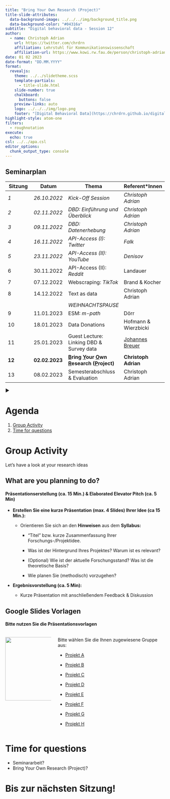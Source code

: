 ```yaml
---
title: "Bring Your Own Research (Project)" 
title-slide-attributes:
  data-background-image: ../../../img/background_title.png
  data-background-color: "#04316a"
subtitle: "Digital behavioral data - Session 12"
author: 
  - name: Christoph Adrian 
    url: https://twitter.com/chrdrn
    affiliation: Lehrstuhl für Kommunikationswissenschaft
    affiliation-url: https://www.kowi.rw.fau.de/person/christoph-adrian/
date: 01 02 2023
date-format: "DD.MM.YYYY"
format:
  revealjs:
    theme: ../../slidetheme.scss
    template-partials:
      - title-slide.html
    slide-number: true
    chalkboard:
      buttons: false
    preview-links: auto
    logo: ../../../img/logo.png
    footer: "[Digital Behavioral Data](https://chrdrn.github.io/digital-behavioral-data/)"
highlight-style: atom-one
filters:
  - roughnotation
execute:
  echo: true
csl: ../../apa.csl
editor_options: 
  chunk_output_type: console
---
```


## Seminarplan {.smaller}

| Sitzung                                                | Datum                                                           | Thema                                                                                                           | Referent\*Innen                                                       |
|------------------|------------------|--------------------|------------------|
| [*1*]{.rn rn-type="strike-through" rn-color="#E6002E"} | [*26.10.2022*]{.rn rn-type="strike-through" rn-color="#E6002E"} | [*Kick-Off Session*]{.rn rn-type="strike-through" rn-color="#E6002E"}                                           | [*Christoph Adrian*]{.rn rn-type="strike-through" rn-color="#E6002E"} |
| [*2*]{.rn rn-type="strike-through" rn-color="#E6002E"} | [*02.11.2022*]{.rn rn-type="strike-through" rn-color="#E6002E"} | [*DBD: Einführung und Überblick*]{.rn rn-type="strike-through" rn-color="#E6002E"}                              | [*Christoph Adrian*]{.rn rn-type="strike-through" rn-color="#E6002E"} |
| [*3*]{.rn rn-type="strike-through" rn-color="#E6002E"} | [*09.11.2022*]{.rn rn-type="strike-through" rn-color="#E6002E"} | [*DBD: Datenerhebung*]{.rn rn-type="strike-through" rn-color="#E6002E"}                                         | [*Christoph Adrian*]{.rn rn-type="strike-through" rn-color="#E6002E"} |
| [*4*]{.rn rn-type="highlight"}                         | [*16.11.2022*]{.rn rn-type="highlight"}                         | [*API-Access (I): Twitter*]{.rn rn-type="highlight"}                                                            | [*Falk*]{.rn rn-type="highlight"}                                     |
| *5*                                                    | *23.11.2022*                                                    | *API-Access (II): YouTube*                                                                                      | *Denisov*                                                             |
| 6                                                      | 30.11.2022                                                      | API-Access (II): *Reddit*                                                                                       | Landauer                                                              |
| 7                                                      | 07.12.2022                                                      | Webscraping: *TikTok*                                                                                           | Brand & Kocher                                                        |
| 8                                                      | 14.12.2022                                                      | Text as data                                                                                                    | Christoph Adrian                                                      |
|                                                        |                                                                 | *WEIHNACHTSPAUSE*                                                                                               |                                                                       |
| 9                                                      | 11.01.2023                                                      | ESM: *m-path*                                                                                                   | Dörr                                                                  |
| 10                                                     | 18.01.2023                                                      | Data Donations                                                                                                  | Hofmann & Wierzbicki                                                  |
| 11                                                     | 25.01.2023                                                      | Guest Lecture: Linking DBD & Survey data                                                                        | [Johannes Breuer](https://www.johannesbreuer.com/)                    |
| **12**                                                 | **02.02.2023**                                                  | [**B**]{.underline}**ring [Y]{.underline}our [O]{.underline}wn [R]{.underline}esearch ([P]{.underline}roject)** | **Christoph Adrian**                                                  |
| 13                                                     | 08.02.2023                                                      | Semesterabschluss & Evaluation                                                                                  | Christoph Adrian                                                      |

::: notes
▶️
:::

# Agenda {background-image="../../../img/background_agenda.png"}

1.  [Group Activity]
2.  [Time for questions]

# Group Activity {background-image="../../../img/background_group_activity.png"}

Let's have a look at your research ideas

## What are you planning to do?

#### Präsentationserstellung (ca. 15 Min.) & Elaborated Elevator Pitch (ca. 5 Min) 

-   **Erstellen Sie eine kurze Präsentation (max. 4 Slides) Ihrer Idee (ca 15 Min.):**

    -   Orientieren Sie sich an den **Hinweisen** aus dem **Syllabus:**

        -   "Titel" bzw. kurze Zusammenfassung Ihrer Forschungs-/Projektidee.

        -   Was ist der Hintergrund Ihres Projektes? Warum ist es relevant?

        -   (Optional) Wie ist der aktuelle Forschungsstand? Was ist die theoretische Basis?

        -   Wie planen Sie (methodisch) vorzugehen?

-   **Ergebnisvorstellung (ca. 5 Min):**

    -   Kurze Präsentation mit anschließendem Feedback & Diskussion

## Google Slides Vorlagen

#### Bitte nutzen Sie die Präsentationsvorlagen

::: columns
::: {.column width="30%"}
![](img/google_slides.svg){width="200"}
:::

::: {.column width="70%"}
Bitte wählen Sie die Ihnen zugewiesene Gruppe aus:

-   [Projekt A](https://docs.google.com/presentation/d/1hI-XfLxWw2CskZg5xVQXsv8lC9mhUEMu5vMKy0v7UvE/edit?usp=sharing)

-   [Projekt B](https://docs.google.com/presentation/d/1DiS5TXKQLJS0VhdFuL4zDiFRGHtp67Roi3ZW4RiFWEo/edit?usp=sharing)

-   [Projekt C](https://docs.google.com/presentation/d/1dXZUdiHYo1OroSWUEp6li7C2zN95n8VICck1F5dNxDQ/edit?usp=sharing)

-   [Projekt D](https://docs.google.com/presentation/d/1R-pNipBrlt0za_S4HlrltEYb8q_NdAWBuJftLA0X0nE/edit?usp=sharing)

-   [Projekt E](https://docs.google.com/presentation/d/1J4idjvbRrT71djRNdE61rJauOqyS6Zs8PXl0mRWG8TY/edit?usp=sharing)

-   [Projekt F](https://docs.google.com/presentation/d/1H1UwVbDZQS3x-okW5t3K7V9CpCmNkMOIcLjGuv9a8bo/edit?usp=sharing)

-   [Projekt G](https://docs.google.com/presentation/d/1Od4yH1v0NpJlzghv8tP5V-AKtXGVnG9plEQlLOTChPY/edit?usp=sharing)

-   [Projekt H](https://docs.google.com/presentation/d/1BR9nYNhOoE1aJksxOqXS3cdsTmR1_Zr1HgwaO97vMME/edit?usp=sharing)
:::
:::

# Time for questions {background-image="../../../img/background_questions.png"}

::: notes
-   Seminararbeit?
-   Bring Your Own Research (Project)?
:::

# Bis zur nächsten Sitzung! {.unlisted background-image="../../../img/background_end_of_session.png"}

## 
